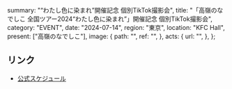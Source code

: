  summary: "“わたし色に染まれ”開催記念 個別TikTok撮影会",
  title: "「高嶺のなでしこ 全国ツアー2024“わたし色に染まれ”」開催記念 個別TikTok撮影会",
  category: "EVENT",
  date: "2024-07-14",
  region: "東京",
  location: "KFC Hall",
  present: ["高嶺のなでしこ"],
  image: {
    path: "",
    ref: "",
  },
  acts: {
    url: "",
  },
};

## リンク

- [公式スケジュール](https://takanenonadeshiko.jp/?p=2204)
